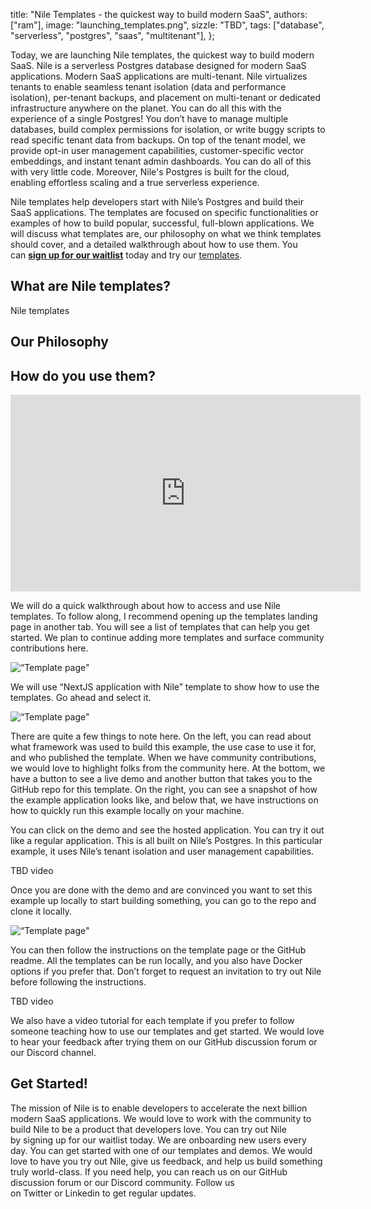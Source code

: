   title: "Nile Templates - the quickest way to build modern SaaS",
  authors: ["ram"],
  image: "launching_templates.png",
  sizzle:
    "TBD",
  tags: ["database", "serverless", "postgres", "saas", "multitenant"],
};

Today, we are launching Nile templates, the quickest way to build modern SaaS. Nile is a serverless Postgres database designed for modern SaaS applications. Modern SaaS applications are multi-tenant. Nile virtualizes tenants to enable seamless tenant isolation (data and performance isolation), per-tenant backups, and placement on multi-tenant or dedicated infrastructure anywhere on the planet. You can do all this with the experience of a single Postgres! You don’t have to manage multiple databases, build complex permissions for isolation, or write buggy scripts to read specific tenant data from backups. On top of the tenant model, we provide opt-in user management capabilities, customer-specific vector embeddings, and instant tenant admin dashboards. You can do all of this with very little code. Moreover, Nile's Postgres is built for the cloud, enabling effortless scaling and a true serverless experience. 

Nile templates help developers start with Nile’s Postgres and build their SaaS applications. The templates are focused on specific functionalities or examples of how to build popular, successful, full-blown applications. We will discuss what templates are, our philosophy on what we think templates should cover, and a detailed walkthrough about how to use them. You can **[sign up for our waitlist](https://www.thenile.dev/)** today and try our [templates](https://www.thenile.dev/templates).

## What are Nile templates?

Nile templates

## Our Philosophy

## How do you use them?

<iframe width="560" height="315" src="https://www.youtube.com/embed/vgv5FV6cHYc?si=Cvb_QWEdff4SQdFR" title="YouTube video player" frameborder="0" allow="accelerometer; autoplay; clipboard-write; encrypted-media; gyroscope; picture-in-picture; web-share" allowfullscreen></iframe>

We will do a quick walkthrough about how to access and use Nile templates. To follow along, I recommend opening up the templates landing page in another tab. You will see a list of templates that can help you get started. We plan to continue adding more templates and surface community contributions here.

![“Template page"](/blog/template_page.png)

We will use “NextJS application with Nile” template to show how to use the templates. Go ahead and select it. 

![“Template page"](/blog/nextjs_page.png)

There are quite a few things to note here. On the left, you can read about what framework was used to build this example, the use case to use it for, and who published the template. When we have community contributions, we would love to highlight folks from the community here. At the bottom, we have a button to see a live demo and another button that takes you to the GitHub repo for this template. On the right, you can see a snapshot of how the example application looks like, and below that, we have instructions on how to quickly run this example locally on your machine.

You can click on the demo and see the hosted application. You can try it out like a regular application. This is all built on Nile’s Postgres. In this particular example, it uses Nile’s tenant isolation and user management capabilities. 

TBD video

Once you are done with the demo and are convinced you want to set this example up locally to start building something, you can go to the repo and clone it locally. 

![“Template page"](/blog/nextjs_github_page.png)

You can then follow the instructions on the template page or the GitHub readme. All the templates can be run locally, and you also have Docker options if you prefer that. Don’t forget to request an invitation to try out Nile before following the instructions. 

TBD video

We also have a video tutorial for each template if you prefer to follow someone teaching how to use our templates and get started. We would love to hear your feedback after trying them on our GitHub discussion forum or our Discord channel.


## Get Started!

The mission of Nile is to enable developers to accelerate the next billion modern SaaS applications. We would love to work with the community to build Nile to be a product that developers love. You can try out Nile by signing up for our waitlist today. We are onboarding new users every day. You can get started with one of our templates and demos. We would love to have you try out Nile, give us feedback, and help us build something truly world-class. If you need help, you can reach us on our GitHub discussion forum or our Discord community. Follow us on Twitter or Linkedin to get regular updates.